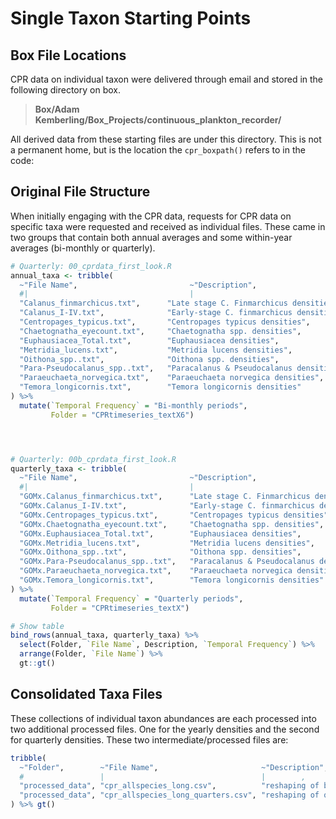 # Single Taxon Starting Points {#Single_Taxon}


## Box File Locations

CPR data on individual taxon were delivered through email and stored in the following directory on box.

> **Box/Adam Kemberling/Box_Projects/continuous_plankton_recorder/**

All derived data from these starting files are under this directory. This is not a permanent home, but is the location the `cpr_boxpath()` refers to in the code:

## Original File Structure

When initially engaging with the CPR data, requests for CPR data on specific taxa were requested and received as individual files. These came in two groups that contain both annual averages and some within-year averages (bi-monthly or quarterly).

```r

# Quarterly: 00_cprdata_first_look.R
annual_taxa <- tribble(
  ~"File Name",                         ~"Description",
  #|                                    |
  "Calanus_finmarchicus.txt",      "Late stage C. Finmarchicus densities",
  "Calanus_I-IV.txt",              "Early-stage C. finmarchicus densities",
  "Centropages_typicus.txt",       "Centropages typicus densities",
  "Chaetognatha_eyecount.txt",     "Chaetognatha spp. densities",
  "Euphausiacea_Total.txt",        "Euphausiacea densities",
  "Metridia_lucens.txt",           "Metridia lucens densities",
  "Oithona_spp..txt",              "Oithona spp. densities",
  "Para-Pseudocalanus_spp..txt",   "Paracalanus & Pseudocalanus densities",
  "Paraeuchaeta_norvegica.txt",    "Paraeuchaeta norvegica densities",
  "Temora_longicornis.txt",        "Temora longicornis densities"
) %>% 
  mutate(`Temporal Frequency` = "Bi-monthly periods",
         Folder = "CPRtimeseries_textX6")




# Quarterly: 00b_cprdata_first_look.R
quarterly_taxa <- tribble(
  ~"File Name",                         ~"Description",
  #|                                    |
  "GOMx.Calanus_finmarchicus.txt",      "Late stage C. Finmarchicus densities",
  "GOMx.Calanus_I-IV.txt",              "Early-stage C. finmarchicus densities",
  "GOMx.Centropages_typicus.txt",       "Centropages typicus densities",
  "GOMx.Chaetognatha_eyecount.txt",     "Chaetognatha spp. densities",
  "GOMx.Euphausiacea_Total.txt",        "Euphausiacea densities",
  "GOMx.Metridia_lucens.txt",           "Metridia lucens densities",
  "GOMx.Oithona_spp..txt",              "Oithona spp. densities",
  "GOMx.Para-Pseudocalanus_spp..txt",   "Paracalanus & Pseudocalanus densities",
  "GOMx.Paraeuchaeta_norvegica.txt",    "Paraeuchaeta norvegica densities",
  "GOMx.Temora_longicornis.txt",        "Temora longicornis densities"
) %>% 
  mutate(`Temporal Frequency` = "Quarterly periods",
         Folder = "CPRtimeseries_textX")

# Show table
bind_rows(annual_taxa, quarterly_taxa) %>% 
  select(Folder, `File Name`, Description, `Temporal Frequency`) %>% 
  arrange(Folder, `File Name`) %>% 
  gt::gt()
```

## Consolidated Taxa Files

These collections of individual taxon abundances are each processed into two additional processed files. One for the yearly densities and the second for quarterly densities. These two intermediate/processed files are:

```r
tribble(
  ~"Folder",        ~"File Name",                       ~"Description", 
  #                 |                                   |        ,
  "processed_data", "cpr_allspecies_long.csv",          "reshaping of bi-monthly single species taxa",
  "processed_data", "cpr_allspecies_long_quarters.csv", "reshaping of quarterly single species taxa"
) %>% gt()
```